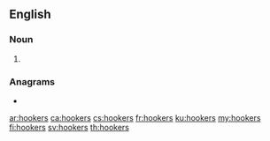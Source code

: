 ==English==

===Noun===
{{head|en|noun plural form}}

# {{plural of|hooker|lang=en}}

===Anagrams===
* {{l|en|reshook}}

[[ar:hookers]]
[[ca:hookers]]
[[cs:hookers]]
[[fr:hookers]]
[[ku:hookers]]
[[my:hookers]]
[[fi:hookers]]
[[sv:hookers]]
[[th:hookers]]
